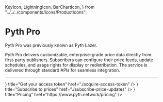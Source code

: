   KeyIcon,
  LightningIcon,
  BarChartIcon,
} from "../../../components/icons/ProductIcons";

# Pyth Pro

<Callout type="info">Pyth Pro was previously known as Pyth Lazer.</Callout>

Pyth Pro delivers customizable, enterprise-grade price data directly from first-party publishers.
Subscribers can configure their price feeds, update schedules, and usage rights for display or redistribution.
The service is delivered through standard APIs for seamless integration.

---

<Cards>
  <Card
    icon={<KeyIcon />}
    title="Get your access token"
    href="./acquire-access-token"
  />
  <Card
    icon={<LightningIcon />}
    title="Subscribe to prices"
    href="./subscribe-price-updates"
  />
  <Card
    icon={<BarChartIcon />}
    title="Pricing"
    href="https://www.pyth.network/pricing"
  />
</Cards>
